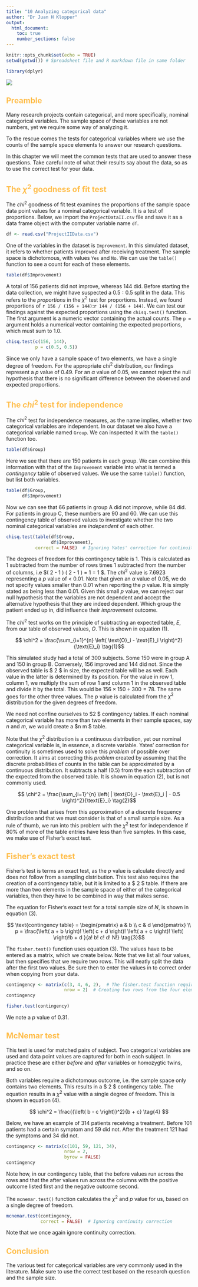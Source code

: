 ```yaml
---
title: "10 Analyzing categorical data"
author: "Dr Juan H Klopper"
output:
  html_document:
    toc: true
    number_sections: false
---
```


<style type="text/css">
h1 {color:#1a2451;}
h2 {color:#ffbd4a;}
h3 {color:#1a2451;}
</style>

```r
knitr::opts_chunk$set(echo = TRUE)
setwd(getwd()) # Spreadsheet file and R markdown file in same folder
```

```r
library(dplyr)
```

![](KRG_elegant_logo_for_light_BG.png)

## Preamble

Many research projects contain categorical, and more specifically, nominal categorical variables.  The sample space of these variables are not numbers, yet we require some way of analyzing it.

To the rescue comes the tests for categorical variables where we use the counts of the sample space elements to answer our research questions.

In this chapter we will meet the common tests that are used to answer these questions.  Take careful note of what their results say about the data, so as to use the correct test for your data.

## The $\chi^2$ goodness of fit test

The $chi^2$ goodness of fit test examines the proportions of the sample space data point values for a nominal categorical variable.  It is a test of proportions.  Below, we import the `ProjectDataII.csv` file and save it as a data frame object with the computer variable name `df`.

```r
df <- read.csv("ProjectIIData.csv")
```

One of the variables in the dataset is `Improvement`.  In this simulated dataset, it refers to whether patients improved after receiving treatment.  The sample space is dichotomous, with values `Yes` and `No`.  We can use the `table()` function to see a count for each of these elements.

```r
table(df$Improvement)
```

A total of $156$ patients did not improve, whereas $144$ did.  Before starting the data collection, we might have suspected a $0.5:0.5$ split in the data.  This refers to the _proportions_ in the $\chi^2$ test for proportions.  Instead, we found proportions of `r 156 / (156 + 144)`:`r 144 / (156 + 144)`.  We can test our findings against the expected proportions using the `chisq.test()` function.  The first argument is a numeric vector containing the actual counts.  The `p =` argument holds a numerical vector containing the expected proportions, which must sum to $1.0$.

```r
chisq.test(c(156, 144),
           p = c(0.5, 0.5))
```

Since we only have a sample space of two elements, we have a single degree of freedom.  For the appropriate $chi^2$ distribution, our findings represent a _p_ value of $0.49$.  For an $\alpha$ value of $0.05$, we cannot reject the null hypothesis that there is no significant difference between the observed and expected proportions.

## The $chi^2$ test for independence

The $chi^2$ test for independence measures, as the name implies, whether two categorical variables are independent.  In our dataset we also have a categorical variable named `Group`.  We can inspected it with the `table()` function too.

```r
table(df$Group)
```

Here we see that there are $150$ patients in each group.  We can combine this information with that of the `Improvement` variable into what is termed a _contingency_ table of observed values.  We use the same `table()` function, but list both variables.

```r
table(df$Group,
      df$Improvement)
```

Now we can see that $66$ patients in group A did not improve, while $84$ did.  For patients in group C, these numbers are $90$ and $60$.  We can use this contingency table of observed values to investigate whether the two nominal categorical variables are _independent_ of each other.

```r
chisq.test(table(df$Group,
                 df$Improvement),
           correct = FALSE)  # Ignoring Yates' correction for continuity
```

The degrees of freedom for this contingency table is $1$.  This is calculated as $1$ subtracted from the number of rows times $1$ subtracted from the number of columns, i.e $\left( 2 - 1 \right) \times \left( 2 - 1 \right) = 1 \times 1  = 1 $.  The $chi^2$ value is $7.6923$ representing a _p_ value of < $0.01$.  Note that given an $\alpha$ value of $0.05$, we do not specify values smaller than $0.01$ when reporting the _p_ value.  It is simply stated as being less than $0.01$.  Given this small _p_ value, we can reject our null hypothesis that the variables are not dependent and accept the alternative hypothesis that they are indeed dependent.  Which group the patient ended up in, did influence their _improvement_ outcome.

The $chi^2$ test works on the principle of subtracting an expected table, $E$, from our table of observed values, $O$.  This is shown in equation (1).

$$ \chi^2 = \frac{\sum_{i=1}^{n} \left( \text{O}_i - \text{E}_i \right)^2}{\text{E}_i} \tag{1}$$

This simulated study had a total of $300$ subjects.  Some $150$ were in group A and $150$ in group B.  Conversely, $156$ improved and $144$ did not.  Since the observed table is $ 2 \times 2 $ in size, the expected table will be as well.  Each value in the latter is determined by its position.  For the value in row $1$, column $1$, we multiply the sum of row $1$ and column $1$ in the observed table and divide it by the total.  This would be $156 \times 150 \div 300 = 78$.  The same goes for the other three values.  The _p_ value is calculated from the $\chi^2$ distribution for the given degrees of freedom.

We need not confine ourselves to $2 \times 2 $ contingency tables.  If each nominal categorical variable has more than two elements in their sample spaces, say $n$ and $m$, we would create a $n \times m $ table.

Note that the $\chi^2$ distribution is a continuous distribution, yet our nominal categorical variable is, in essence, a discrete variable.  Yates' correction for continuity is sometimes used to solve this _problem_ of possible over correction.  It aims at correcting this _problem_ created by assuming that the discrete probabilities of counts in the table can be approximated by a continuous distribution.  It subtracts a half ($0.5$) from the each subtraction of the expected from the observed table.  It is shown in equation (2), but is not commonly used.

$$ \chi^2 = \frac{\sum_{i=1}^{n} \left( |  \text{O}_i - \text{E}_i | - 0.5 \right)^2}{\text{E}_i} \tag{2}$$

One problem that arises from this approximation of a discrete frequency distribution and that we must consider is that of a small sample size.  As a rule of thumb, we run into this problem with the $\chi^2$ test for independence if $80$% of more of the table entries have less than five samples.  In this case, we make use of Fisher's exact test.

## Fisher's exact test

Fisher's test is terms an exact test, as the _p_ value is calculate directly and does not follow from a sampling distribution.  This test also requires the creation of a contingency table, but it is limited to a $ 2 \times 2 $ table.  If there are more than two elements in the sample space of either of the categorical variables, then they have to be combined in way that makes sense.

The equation for Fisher's exact test for a total sample size of $N$, is shown in equation (3).

$$ \text{contingency table} = \begin{pmatrix} a & b \\ c & d \end{pmatrix} \\ p = \frac{\left( a + b \right)! \left( c + d  \right)! \left( a + c \right)! \left(  \right)!b + d }{a! b! c! d! N!} \tag{3}$$

The `fisher.test()` function uses equation (3).  The values have to be entered as a matrix, which we create below.  Note that we list all four values, but then specifies that we require two rows.  This will neatly split the data after the first two values.  Be sure then to enter the values in to correct order when copying from your data.

```r
contingency <- matrix(c(3, 4, 6, 2),  # The fisher.test function requires a matrix as imput
                      nrow = 2)  # Creating two rows from the four elements
contingency
```

```r
fisher.test(contingency)
```

We note a _p_ value of $0.31$.

## McNemar test

This test is used for matched pairs of subject.  Two categorical variables are used and data point values are captured for both in each subject.  In practice these are either _before_ and _after_ variables or homozygtic twins, and so on.

Both variables require a dichotomous outcome, i.e. the sample space only contains two elements.  This results in a $ 2 \times 2 $ contingency table.  The equation results in a $\chi^2$ value with a single degree of freedom.  This is shown in equation (4).

$$ \chi^2 =  \frac{{\left( b - c \right)}^2}{b + c} \tag{4} $$

Below, we have an example of $314$ patients receiving a treatment.  Before $101$ patients had a certain symptom and $59$ did not.  After the treatment $121$ had the symptoms and $34$ did not.

```r
contingency <- matrix(c(101, 59, 121, 34),
                      nrow = 2,
                      byrow = FALSE)
contingency
```

Note how, in our contingency table, that the before values run across the rows and that the after values run across the columns with  the positive outcome listed first and the negative outcome second.

The `mcnemar.test()` function calculates the $\chi^2$ and _p_ value for us, based on a single degree of freedom.

```r
mcnemar.test(contingency,
             correct = FALSE)  # Ignoring continuity correction
```

Note that we once again ignore continuity correction.

## Conclusion

The various test for categorical variables are very commonly used in the literature.  Make sure to use the correct test based on the research question and the sample size.

